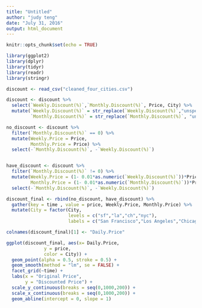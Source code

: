 ```yaml
---
title: "Untitled"
author: "judy teng"
date: "July 31, 2016"
output: html_document
---
```


```r
knitr::opts_chunk$set(echo = TRUE)
```

```r
library(ggplot2)
library(dplyr)
library(tidyr)
library(readr)
library(stringr)

discount <- read_csv("cleaned_four_cities.csv")

discount <- discount %>%
  select(`Weekly.Discount(%)`,`Monthly.Discount(%)`, Price, City) %>%
  mutate(`Weekly.Discount(%)` = str_replace(`Weekly.Discount(%)`,"unspecified", 0),
         `Monthly.Discount(%)` = str_replace(`Monthly.Discount(%)`, "unspecified",0))

no_discount <- discount %>%
  filter(`Monthly.Discount(%)` == 0) %>%
  mutate(Weekly.Price = Price,
         Monthly.Price = Price) %>%
  select(-`Monthly.Discount(%)`, -`Weekly.Discount(%)`)


have_discount <- discount %>%
  filter(`Monthly.Discount(%)` != 0) %>%
  mutate(Weekly.Price = (1- 0.01*as.numeric(`Weekly.Discount(%)`))*Price,
         Monthly.Price = (1- 0.01*as.numeric(`Monthly.Discount(%)`))*Price) %>%
  select(-`Monthly.Discount(%)`, -`Weekly.Discount(%)`)

discount_final <- rbind(no_discount, have_discount) %>%
  gather(key = time , value = price, Weekly.Price, Monthly.Price) %>%
  mutate(City = factor(City, 
                       levels = c("sf","la","ch","nyc"),
                       labels = c("San Francisco","Los Angeles","Chicago","New York City")))

colnames(discount_final)[1] <- "Daily.Price"

ggplot(discount_final, aes(x= Daily.Price, 
              y = price, 
              color = City)) +
  geom_point(alpha = 0.5, stroke = 0.5) +
  geom_smooth(method = "lm", se = FALSE) +
  facet_grid(~time) +
  labs(x = "Original Price", 
       y = "Discounted Price") +
  scale_y_continuous(breaks = seq(0,1000,200)) +
  scale_x_continuous(breaks = seq(0,1000,200)) +
  geom_abline(intercept = 0, slope = 1)
```

